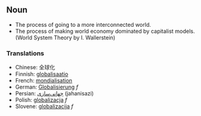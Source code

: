 ==Noun==

*The process of going to a more interconnected world.
* The process of making world economy dominated by capitalist models. (World System Theory by I. Wallerstein)

===Translations===

*Chinese: 全球化
*Finnish: [[globalisaatio]]
*French: [[mondialisation]]
*German: [[Globalisierung]] ''f''
*Persian: [[جهانی‌سازی]] (jahanisazi)
*Polish: [[globalizacja]] ''f''
*Slovene: [[globalizacija]] ''f''